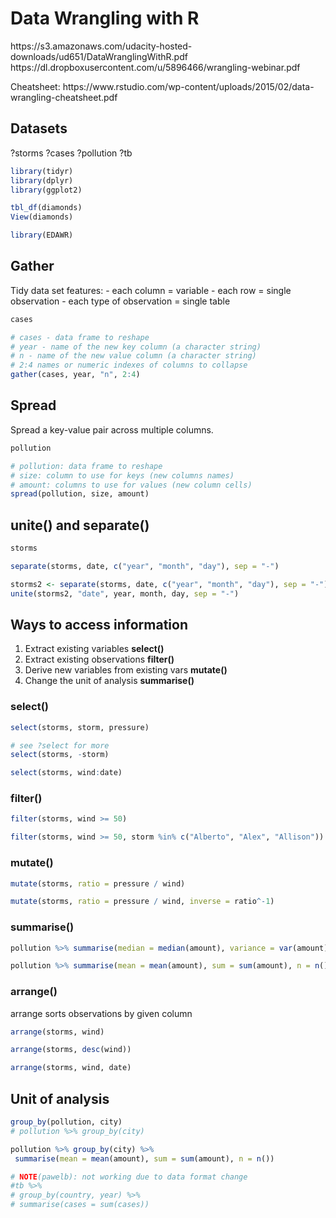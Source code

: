 Data Wrangling with R
=========================

https://s3.amazonaws.com/udacity-hosted-downloads/ud651/DataWranglingWithR.pdf
https://dl.dropboxusercontent.com/u/5896466/wrangling-webinar.pdf

Cheatsheet:
https://www.rstudio.com/wp-content/uploads/2015/02/data-wrangling-cheatsheet.pdf

Datasets
--------
?storms
?cases
?pollution
?tb

```r
library(tidyr)
library(dplyr)
library(ggplot2)

tbl_df(diamonds)
View(diamonds)

library(EDAWR)
```


Gather
------
Tidy data set features:
  - each column = variable
  - each row = single observation
  - each type of observation = single table

```r
cases

# cases - data frame to reshape
# year - name of the new key column (a character string)
# n - name of the new value column (a character string)
# 2:4 names or numeric indexes of columns to collapse
gather(cases, year, "n", 2:4)
```

Spread
-------
Spread a key-value pair across multiple columns.

```r
pollution

# pollution: data frame to reshape
# size: column to use for keys (new columns names)
# amount: columns to use for values (new column cells)
spread(pollution, size, amount)
```


unite() and separate()
-----------------------
```r
storms

separate(storms, date, c("year", "month", "day"), sep = "-")

storms2 <- separate(storms, date, c("year", "month", "day"), sep = "-")
unite(storms2, "date", year, month, day, sep = "-")

```


Ways to access information
--------------------------

1. Extract existing variables  __select()__
2. Extract existing observations __filter()__
3. Derive new variables from existing vars  __mutate()__
4. Change the unit of analysis    __summarise()__

### select()
```r
select(storms, storm, pressure)

# see ?select for more
select(storms, -storm)

select(storms, wind:date)
```

### filter()
```r
filter(storms, wind >= 50)

filter(storms, wind >= 50, storm %in% c("Alberto", "Alex", "Allison"))
```

### mutate()
```r
mutate(storms, ratio = pressure / wind)

mutate(storms, ratio = pressure / wind, inverse = ratio^-1)
```

### summarise()
```r
pollution %>% summarise(median = median(amount), variance = var(amount))

pollution %>% summarise(mean = mean(amount), sum = sum(amount), n = n())
```

### arrange()
arrange sorts observations by given column
```r
arrange(storms, wind)

arrange(storms, desc(wind))

arrange(storms, wind, date)
```

Unit of analysis
---------------------
```r
group_by(pollution, city)
# pollution %>% group_by(city)

pollution %>% group_by(city) %>%
 summarise(mean = mean(amount), sum = sum(amount), n = n())
```

```r
# NOTE(pawelb): not working due to data format change
#tb %>%
# group_by(country, year) %>%
# summarise(cases = sum(cases))
```